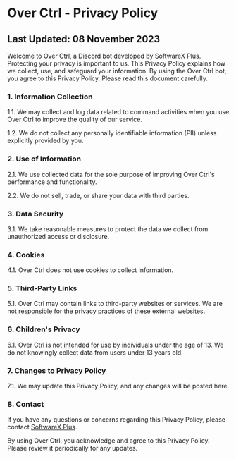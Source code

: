 # Over Ctrl - Privacy Policy

## Last Updated: 08 November 2023

Welcome to Over Ctrl, a Discord bot developed by SoftwareX Plus. Protecting your privacy is important to us. This Privacy Policy explains how we collect, use, and safeguard your information. By using the Over Ctrl bot, you agree to this Privacy Policy. Please read this document carefully.

### 1. Information Collection

1.1. We may collect and log data related to command activities when you use Over Ctrl to improve the quality of our service.

1.2. We do not collect any personally identifiable information (PII) unless explicitly provided by you.

### 2. Use of Information

2.1. We use collected data for the sole purpose of improving Over Ctrl's performance and functionality.

2.2. We do not sell, trade, or share your data with third parties.

### 3. Data Security

3.1. We take reasonable measures to protect the data we collect from unauthorized access or disclosure.

### 4. Cookies

4.1. Over Ctrl does not use cookies to collect information.

### 5. Third-Party Links

5.1. Over Ctrl may contain links to third-party websites or services. We are not responsible for the privacy practices of these external websites.

### 6. Children's Privacy

6.1. Over Ctrl is not intended for use by individuals under the age of 13. We do not knowingly collect data from users under 13 years old.

### 7. Changes to Privacy Policy

7.1. We may update this Privacy Policy, and any changes will be posted here.

### 8. Contact

If you have any questions or concerns regarding this Privacy Policy, please contact [SoftwareX Plus](mailto:softwarexplus@gmail.com).

By using Over Ctrl, you acknowledge and agree to this Privacy Policy. Please review it periodically for any updates.
